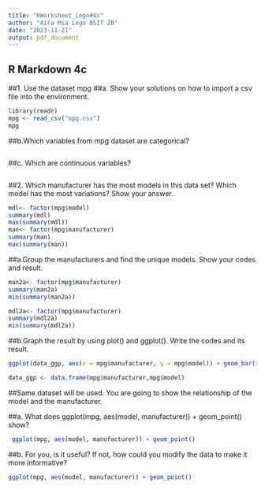 ---
title: "RWorksheet_Lego#4c"
author: "Aira Mia Lego BSIT 2B"
date: "2023-11-21"
output: pdf_document
---
## R Markdown 4c
##1. Use the dataset mpg
##a. Show your solutions on how to import a csv file into the environment.
```{r}
library(readr)
mpg <- read_csv("mpg.csv")
mpg
```

##b.Which variables from mpg dataset are categorical?
```{r}

```

##c. Which are continuous variables?
```{r}

```

##2. Which manufacturer has the most models in this data set? Which model has the most variations? Show your answer.

```{r}
mdl<- factor(mpg$model)
summary(mdl)
max(summary(mdl))
man<- factor(mpg$manufacturer)
summary(man)
max(summary(man))
```

##a.Group the manufacturers and find the unique models. Show your codes and result.
```{r}
man2a<- factor(mpg$manufacturer)
summary(man2a)
min(summary(man2a))
```
```{r}
mdl2a<- factor(mpg$manufacturer)
summary(mdl2a)
min(summary(mdl2a))
```

##b.Graph the result by using plot() and ggplot(). Write the codes and its result.
```{r}
ggplot(data_ggp, aes(x = mpg$manufacturer, y = mpg$model)) + geom_bar(stat = "identity") 

data_ggp <- data.frame(mpg$manufacturer,mpg$model)
```

##Same dataset will be used. You are going to show the relationship of the model and the manufacturer.

##a. What does ggplot(mpg, aes(model, manufacturer)) + geom_point() show?
```{r}
 ggplot(mpg, aes(model, manufacturer)) + geom_point()
```
##b. For you, is it useful? If not, how could you modify the data to make it more informative?
```{r}
ggplot(mpg, aes(model, manufacturer)) + geom_point()
```

```{r}

```
